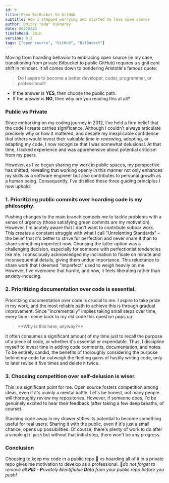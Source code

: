```yaml
---
id: 9
title: From BitBucket to GitHub
subtitle: How I stopped worrying and started to love open source
author: Dmitry "Oda" Vikhorev 
date: 20220323
timeToRead: 3min
version: 0.2
tags: ["open source", "GitHub", "BitBucket"]
---
```


<TLDR>
Moving from hoarding behavior to embracing open source (in my case, transitioning from private Bitbucket to public GitHub) requires a significant shift in mindset. It all comes down to pondering Aristotle's famous quote:

<Blockquote className="pb--3rem" cite="- Aristotel">
  Do I aspire to become a better developer, coder, programmer, or professional?
</Blockquote>

- If the answer is **YES**, then choose the public path.
- If the answer is **NO**, then why are you reading this at all?
</TLDR>

### Public vs Private
Since embarking on my coding journey in 2012, I've held a firm belief that the code I create carries significance. Although I couldn't always articulate precisely why or how it mattered, and despite my inexplicable confidence that others would invest their valuable time in reviewing, adopting, or adapting my code, I now recognize that I was somewhat delusional. At that time, I lacked experience and was apprehensive about potential criticism from my peers.
<PB8/>

However, as I've begun sharing my work in public spaces, my perspective has shifted, revealing that working openly in this manner not only enhances my skills as a software engineer but also contributes to personal growth as a human being. Consequently, I've distilled these three guiding principles I now uphold:
<PB8/>

### 1. Prioritizing public commits over hoarding code is my philosophy.
Pushing changes to the main branch compels me to tackle problems with a sense of urgency (those satisfying green commits are my motivation). However, I'm acutely aware that I don't want to contribute subpar work. This creates a constant struggle with what I call "Unrelenting Standards" – the belief that it's better to strive for perfection and never share it than to share something imperfect now.
<PB4/>
Choosing the latter option was a challenging decision, especially for someone with perfectionist tendencies like me. I consciously acknowledged my inclination to fixate on minute and inconsequential details, giving them undue importance. This reluctance to share work that I deemed "imperfect" used to weigh heavily on me. However, I've overcome that hurdle, and now, it feels liberating rather than anxiety-inducing.
<PB8/>

### 2. Prioritizing documentation over code is essential.

Prioritizing documentation over code is crucial to me. I aspire to take pride in my work, and the most reliable path to achieve this is through gradual improvement. Since "incrementally" implies taking small steps over time, every time I come back to my old code this question pops up:
<Blockquote className="" cite="- everyone">
**Why is this here, anyway?**
</Blockquote>
<PB4/>

It often consumes a significant amount of my time just to recall the purpose of a piece of code, or whether it's essential or expendable. Thus, I discipline myself to invest time in adding code comments, documentation, and notes. 
<PB8/>
To be entirely candid, the benefits of thoroughly considering the purpose behind my code far outweigh the fleeting gains of hastily writing code, only to later revise it five times and delete it twice.
<PB8/>
              
### 3. Choosing competition over self-delusion is wiser.

This is a significant point for me. Open source fosters competition among ideas, even if it's mainly a mental battle. Let's be honest, not many people will thoroughly review my repositories. However, if someone does, I'd be genuinely excited to hear their feedback (after taking a few deep breaths, of course).
<PB8/>

Stashing code away in my drawer stifles its potential to become something useful for real users. Sharing it with the public, even if it's just a small chance, opens up possibilities. Of course, there's plenty of work to do after a simple <Code>git push</Code> but without that initial step, there won't be any progress. 
<PB8/>

### Conclusion
Choosing to keep my code in a public repo 🍉 vs hoarding all of it in a private repo gives me motivation to develop
as a professional.
<PB8/>
🍉*do not forget to remove all **PID** - **P**rivately **I**dentifiable **D**ata from your
public repo before you push!* 
